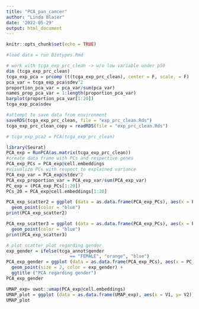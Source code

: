 ```yaml
---
title: "PCA_pan_cancer"
author: "Linda Blaier"
date: '2022-05-29'
output: html_document
---
```


```r
knitr::opts_chunk$set(echo = TRUE)
```

```r
#load data = run Biotypes.Rmd 
```

```r
# work with tcga_exp_prc_clean -> w/o low variable under p50
dim (tcga_exp_prc_clean)
tcga_exp_pca = prcomp (t(tcga_exp_prc_clean), center = F, scale. = F)
pca_var = tcga_exp_pca$sdev^2
proportion_pca_var = pca_var/sum(pca_var)
names_prop_pca_var = 1:length(proportion_pca_var)
barplot(proportion_pca_var[1:20])
tcga_exp_pca$sdev
```

```r
#attempt to save data from environment
saveRDS(tcga_exp_prc_clean, file = "exp_prc_clean.Rds")
tcga_exp_prc_clean_copy = readRDS(file = "exp_prc_clean.Rds")
```

```r
# tcga_exp_pca2 = PCA(tcga_exp_prc_clean)

```

```r
library(Seurat)
PCA_exp = RunPCA(as.matrix(tcga_exp_prc_clean))
#create data frame with PCs and respective genes
PCA_exp_PCs = PCA_exp@cell.embeddings
#visualize PCs with respect to explained variance
PCA_exp_var = PCA_exp@stdev^2
PCA_exp_proportion_var = PCA_exp_var/sum(PCA_exp_var)
PC_exp = (PCA_exp_PCs[1:20])
PCs_20 = PCA_exp@cell.embeddings[1:20]

PCA_exp_scatter2 = ggplot (data = as.data.frame(PCA_exp_PCs), aes(x = PC_1, y = PC_2 )) +
  geom_point(color = "blue")
print(PCA_exp_scatter2) 

PCA_exp_scatter3 = ggplot (data = as.data.frame(PCA_exp_PCs), aes(x = PC_1, y = PC_3 )) +
  geom_point(color = "blue")
print(PCA_exp_scatter3) 

# plot scatter plot regarding gender
exp_gender = ifelse(tcga_annot$gender
                        == "FEMALE", "orange", "blue")
PCA_exp_gender = ggplot (data = as.data.frame(PCA_exp_PCs), aes(x = PC_1, y= PC_2)) + 
  geom_point(size = 2, color = exp_gender) + 
  ggtitle ("PCA regarding gender")
PCA_exp_gender
```
```r
UMAP_exp= uwot::umap(PCA_exp@cell.embeddings)
UMAP_plot = ggplot (data = as.data.frame(UMAP_exp), aes(x = V1, y= V2))
UMAP_plot
```


